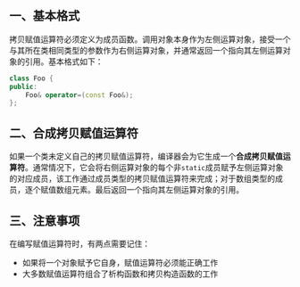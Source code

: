 ## 一、基本格式

拷贝赋值运算符必须定义为成员函数。调用对象本身作为左侧运算对象，接受一个与其所在类相同类型的参数作为右侧运算对象，并通常返回一个指向其左侧运算对象的引用。基本格式如下：

```cpp
class Foo {
public:
    Foo& operator=(const Foo&);
};
```



## 二、合成拷贝赋值运算符

如果一个类未定义自己的拷贝赋值运算符，编译器会为它生成一个**合成拷贝赋值运算符**。通常情况下，它会将右侧运算对象的每个非`static`成员赋予左侧运算对象的对应成员，该工作通过成员类型的拷贝赋值运算符来完成；对于数组类型的成员，逐个赋值数组元素。最后返回一个指向其左侧运算对象的引用。



## 三、注意事项

在编写赋值运算符时，有两点需要记住：

- 如果将一个对象赋予它自身，赋值运算符必须能正确工作
- 大多数赋值运算符组合了析构函数和拷贝构造函数的工作